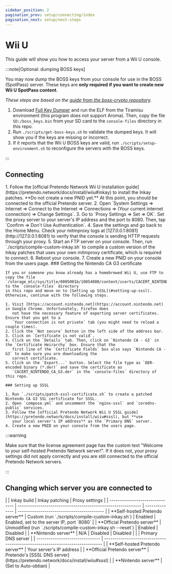 ```yaml
---
sidebar_position: 2
pagination_prev: setup/connecting/index
pagination_next: setup/next-steps
---
```



# Wii U

This guide will show you how to access your server from a Wii U console.

:::note[Optional: dumping BOSS keys]

You may now dump the BOSS keys from your console for use in the BOSS (SpotPass) server. These keys are **only required
if you want to create new Wii U SpotPass content**.

_These steps are based on the
[guide from the boss-crypto repository](https://github.com/PretendoNetwork/boss-crypto/#dumping-crypto-keys)._

1. Download [Full Key Dumper](https://github.com/EpicUsername12/Full_Key_Dumper/releases) and run the ELF from the
   Tiramisu environment (this program does not support Aroma). Then, copy the file `SD:/boss_keys.bin` from your SD card
   to the `console-files` directory in this repo.
2. Run `./scripts/get-boss-keys.sh` to validate the dumped keys. It will show you if the keys are missing or incorrect.
3. If it reports that the Wii U BOSS keys are valid, run `./scripts/setup-environment.sh` to reconfigure the servers
   with the BOSS keys.

:::

## Connecting

<Tabs groupId="methods">
  <TabItem value="inkay" label="Inkay (homebrew)" default>
    1. Follow the [official Pretendo Network Wii U installation guide](https://pretendo.network/docs/install/wiiu#inkay)
       to install the Inkay patches. **Do not create a new PNID yet.** At this point, you should be connected to the
       official Pretendo server.
    2. Open
       `System Settings => Internet => Connect to the Internet => Connections => (Your current internet connection) => Change Settings`.
    3. Go to `Proxy Settings => Set => OK`. Set the proxy server to your server's IP address and the port to 8080. Then,
       tap `Confirm => Don't Use Authentication`.
    4. Save the settings and go back to the Home Menu. Check your mitmproxy logs at
       [127.0.0.1:8081](http://127.0.0.1:8081) to verify that the console is sending HTTP requests through your proxy.
    5. Start an FTP server on your console. Then, run `./scripts/compile-custom-inkay.sh` to compile a custom version of
       the Inkay patches that uses your own mitmproxy certificate, which is required to connect.
    6. Reboot your console.
    7. Create a new PNID on your console from the users page.
  </TabItem>

  <TabItem value="sssl" label="SSSL (hackless)">
    ### Getting the Nintendo CA G3 certificate

    If you or someone you know already has a homebrewed Wii U, use FTP to copy the file
    `/storage_mlc/sys/title/0005001b/10054000/content/scerts/CACERT_NINTENDO_CA_G3.der` to the `console-files` directory
    in this repo and move on to [Setting up SSSL](#setting-up-sssl). Otherwise, continue with the following steps.

    1. Visit [https://account.nintendo.net](https://account.nintendo.net) in Google Chrome. Unfortunately, Firefox does
       not have the necessary feature of exporting server certificates. Ensure that you get to a
       `Your connection is not private` tab (you might need to reload a couple times).
    2. Click the `Not secure` button in the left side of the address bar.
    3. Click on `Certificate is not valid`.
    4. Click on the `Details` tab. Then, click on `Nintendo CA - G3` in the `Certificate Heirarchy` box. Ensure that the
       first line of the `Certificate Fields` box also says `Nintendo CA - G3` to make sure you are downloading the
       correct certificate.
    5. Click on the `Export...` button. Select the file type as `DER-encoded binary (*.der)` and save the certificate as
       `CACERT_NINTENDO_CA_G3.der` in the `console-files` directory of this repo.

    ### Setting up SSSL

    1. Run `./scripts/patch-sssl-certificate.sh` to create a patched Nintendo CA G3 SSL certificate for SSSL.
    2. Open `compose.yml` and uncomment the `nginx-sssl` and `coredns-public` services.
    3. Follow the [official Pretendo Network Wii U SSSL guide](https://pretendo.network/docs/install/wiiu#sssl), but **use
       your local server's IP address** as the `Primary DNS` server.
    4. Create a new PNID on your console from the users page.

  </TabItem>
</Tabs>

:::warning

Make sure that the license agreement page has the custom text "Welcome to your self-hosted Pretendo Network server!". If
it does not, your proxy settings did not apply correctly and you are still connected to the official Pretendo Network
servers.

:::

## Changing which server you are connected to

<Tabs groupId="methods">
  <TabItem value="inkay" label="Inkay (homebrew)" default>
    |                                 | Inkay build                                                  | Inkay patching | Proxy settings                             |
    | ------------------------------- | ------------------------------------------------------------ | -------------- | ------------------------------------------ |
    | **Self-hosted Pretendo server** | Custom (run `./scripts/compile-custom-inkay.sh`)             | Enabled        | Enabled, set to the server IP, port `8080` |
    | **Official Pretendo server**    | Unmodified (run `./scripts/compile-custom-inkay.sh --reset`) | Enabled        | Disabled                                   |
    | **Nintendo server**             | N/A                                                          | Disabled       | Disabled                                   |
  </TabItem>

  <TabItem value="sssl" label="SSSL (hackless)">
    |                                 | Primary DNS server                                                            |
    | ------------------------------- | ----------------------------------------------------------------------------- |
    | **Self-hosted Pretendo server** | Your server's IP address                                                      |
    | **Official Pretendo server**    | Pretendo's [SSSL DNS server](https://pretendo.network/docs/install/wiiu#sssl) |
    | **Nintendo server**             | (Set to Auto-obtian)                                                          |
  </TabItem>
</Tabs>

